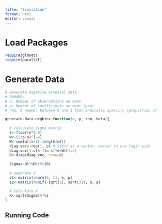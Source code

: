 ```yaml
---
title: "Simulation"
format: html
editor: visual
---
```


# Load Packages

```r
require(glmnet)
require(parallel)
```

# Generate Data

```r
# Generate negative binomial data.
# PARAMS:
# n: Number of observations we want
# p: Number of coefficients we want (p>n)
# rho: A number between 0 and 1 that indicates sparsity (proportion of non-zero coeffs)

generate.data.negbin<-function(n, p, rho, beta){
  
  # Calculate Sigma matrix
  s<-floor(n^0.8)
  w<-(1:p-s)^{-4}
  W<-sum(w[(s+1):length(w)])
  diag.vec<-rep(1, p) # Start as a vector, easier to use logic with
  diag.vec[1:s]<-((n-s)*w/W)[1:s]
  D<-diag(diag.vec, nrow=p)
  
  Sigma<-O%*%D%*%t(O)
  
  # Generate z
  z1<-matrix(rnorm(0, 1), n, p)
  z2<-matrix(runif(-sqrt(3), sqrt(3)), n, p)
  
  # Calculate X
  X<-sqrt(Sigma)%*%z
}
```

## Running Code

```r

```
